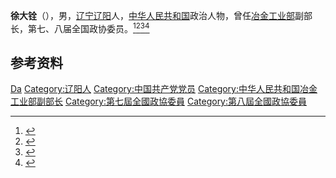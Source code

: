 '''徐大铨'''（{{bd|1935年|7月|}}），男，[[辽宁|辽宁]][[辽阳县|辽阳]]人，[[中华人民共和国|中华人民共和国]]政治人物，曾任[[中华人民共和国冶金工业部|冶金工业部]]副部长，第七、八届全国政协委员。<ref>{{Cite book|title=历届全国政协委员人名辞典|author=|publisher=中国国际广播出版社|year=1996|isbn=9787507813746|location=北京|pages=286}}</ref><ref>{{Cite book|title=中华人民共和国职官志|author=何虎生, 李耀东, 向常福主编|publisher=中国社会出版社|year=2003|isbn=9787800883934|location=北京|pages=}}</ref><ref>{{Cite book|title=中国共产党人名大辞典|author=盛平主编|publisher=中国国际广播出版社|year=1991|isbn=|location=北京|pages=}}</ref><ref>{{cite book|title=中囯人名大辞典·现任党政军领导人物卷|author=廖盖隆等编|year=1990|publisher=上海辞书出版社|location=上海|page=}}</ref>

== 参考资料 ==
{{reflist}}

{{中国人物小作品}}

{{Authority control}}
{{DEFAULTSORT:Xu徐}}
[[Category:徐姓|Da]]
[[Category:辽阳人|Category:辽阳人]]
[[Category:中国共产党党员|Category:中国共产党党员]]
[[Category:中华人民共和国冶金工业部副部长|Category:中华人民共和国冶金工业部副部长]]
[[Category:第七屆全國政協委員|Category:第七屆全國政協委員]]
[[Category:第八屆全國政協委員|Category:第八屆全國政協委員]]